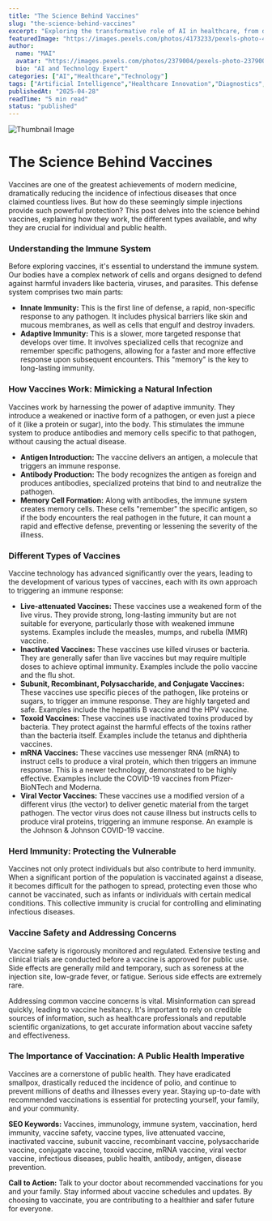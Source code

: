 ```yaml
---
title: "The Science Behind Vaccines"
slug: "the-science-behind-vaccines"
excerpt: "Exploring the transformative role of AI in healthcare, from diagnostics to drug discovery."
featuredImage: "https://images.pexels.com/photos/4173233/pexels-photo-4173233.jpeg?auto=compress&cs=tinysrgb&w=1260&h=750&dpr=1"
author:
  name: "MAI"
  avatar: "https://images.pexels.com/photos/2379004/pexels-photo-2379004.jpeg?auto=compress&cs=tinysrgb&w=1260&h=750&dpr=1"
  bio: "AI and Technology Expert"
categories: ["AI","Healthcare","Technology"]
tags: ["Artificial Intelligence","Healthcare Innovation","Diagnostics","Drug Discovery"]
publishedAt: "2025-04-28"
readTime: "5 min read"
status: "published"
---
```

![Thumbnail Image](https://images.pexels.com/photos/4173233/pexels-photo-4173233.jpeg?auto=compress&cs=tinysrgb&w=1260&h=750&dpr=1 "AI in Healthcare")

# The Science Behind Vaccines

Vaccines are one of the greatest achievements of modern medicine, dramatically reducing the incidence of infectious diseases that once claimed countless lives.  But how do these seemingly simple injections provide such powerful protection? This post delves into the science behind vaccines, explaining how they work, the different types available, and why they are crucial for individual and public health.

### Understanding the Immune System

Before exploring vaccines, it's essential to understand the immune system. Our bodies have a complex network of cells and organs designed to defend against harmful invaders like bacteria, viruses, and parasites. This defense system comprises two main parts:

* **Innate Immunity:** This is the first line of defense, a rapid, non-specific response to any pathogen.  It includes physical barriers like skin and mucous membranes, as well as cells that engulf and destroy invaders.
* **Adaptive Immunity:** This is a slower, more targeted response that develops over time. It involves specialized cells that recognize and remember specific pathogens, allowing for a faster and more effective response upon subsequent encounters. This "memory" is the key to long-lasting immunity.

### How Vaccines Work: Mimicking a Natural Infection

Vaccines work by harnessing the power of adaptive immunity. They introduce a weakened or inactive form of a pathogen, or even just a piece of it (like a protein or sugar), into the body. This stimulates the immune system to produce antibodies and memory cells specific to that pathogen, without causing the actual disease.

* **Antigen Introduction:** The vaccine delivers an antigen, a molecule that triggers an immune response.
* **Antibody Production:** The body recognizes the antigen as foreign and produces antibodies, specialized proteins that bind to and neutralize the pathogen.
* **Memory Cell Formation:**  Along with antibodies, the immune system creates memory cells. These cells "remember" the specific antigen, so if the body encounters the real pathogen in the future, it can mount a rapid and effective defense, preventing or lessening the severity of the illness.

### Different Types of Vaccines

Vaccine technology has advanced significantly over the years, leading to the development of various types of vaccines, each with its own approach to triggering an immune response:

* **Live-attenuated Vaccines:** These vaccines use a weakened form of the live virus. They provide strong, long-lasting immunity but are not suitable for everyone, particularly those with weakened immune systems. Examples include the measles, mumps, and rubella (MMR) vaccine.
* **Inactivated Vaccines:** These vaccines use killed viruses or bacteria. They are generally safer than live vaccines but may require multiple doses to achieve optimal immunity. Examples include the polio vaccine and the flu shot.
* **Subunit, Recombinant, Polysaccharide, and Conjugate Vaccines:** These vaccines use specific pieces of the pathogen, like proteins or sugars, to trigger an immune response. They are highly targeted and safe. Examples include the hepatitis B vaccine and the HPV vaccine.
* **Toxoid Vaccines:** These vaccines use inactivated toxins produced by bacteria. They protect against the harmful effects of the toxins rather than the bacteria itself. Examples include the tetanus and diphtheria vaccines.
* **mRNA Vaccines:** These vaccines use messenger RNA (mRNA) to instruct cells to produce a viral protein, which then triggers an immune response. This is a newer technology, demonstrated to be highly effective. Examples include the COVID-19 vaccines from Pfizer-BioNTech and Moderna.
* **Viral Vector Vaccines:** These vaccines use a modified version of a different virus (the vector) to deliver genetic material from the target pathogen.  The vector virus does not cause illness but instructs cells to produce viral proteins, triggering an immune response.  An example is the Johnson & Johnson COVID-19 vaccine.


### Herd Immunity: Protecting the Vulnerable

Vaccines not only protect individuals but also contribute to herd immunity. When a significant portion of the population is vaccinated against a disease, it becomes difficult for the pathogen to spread, protecting even those who cannot be vaccinated, such as infants or individuals with certain medical conditions.  This collective immunity is crucial for controlling and eliminating infectious diseases.


### Vaccine Safety and Addressing Concerns

Vaccine safety is rigorously monitored and regulated.  Extensive testing and clinical trials are conducted before a vaccine is approved for public use.  Side effects are generally mild and temporary, such as soreness at the injection site, low-grade fever, or fatigue.  Serious side effects are extremely rare.

Addressing common vaccine concerns is vital.  Misinformation can spread quickly, leading to vaccine hesitancy.  It's important to rely on credible sources of information, such as healthcare professionals and reputable scientific organizations, to get accurate information about vaccine safety and effectiveness.


### The Importance of Vaccination: A Public Health Imperative

Vaccines are a cornerstone of public health. They have eradicated smallpox, drastically reduced the incidence of polio, and continue to prevent millions of deaths and illnesses every year.  Staying up-to-date with recommended vaccinations is essential for protecting yourself, your family, and your community.


**SEO Keywords:** Vaccines, immunology, immune system, vaccination, herd immunity, vaccine safety, vaccine types, live attenuated vaccine, inactivated vaccine, subunit vaccine, recombinant vaccine, polysaccharide vaccine, conjugate vaccine, toxoid vaccine, mRNA vaccine, viral vector vaccine, infectious diseases, public health, antibody, antigen, disease prevention.


**Call to Action:**  Talk to your doctor about recommended vaccinations for you and your family. Stay informed about vaccine schedules and updates.  By choosing to vaccinate, you are contributing to a healthier and safer future for everyone.
